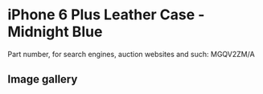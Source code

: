 
# iPhone 6 Plus Leather Case - Midnight Blue

Part number, for search engines, auction websites and such: MGQV2ZM/A

## Image gallery

<div style={{ width: "768px" }}>
  <GalleryComponent
    images={[
      {
        original: "/everysource/MGQV2.png",
        thumbnail: "/everypreview/MGQV2.png",
      },
      {
        original: "/everysource/MGQV2_AV1_GOLD.png",
        thumbnail: "/everypreview/MGQV2_AV1_GOLD.png",
      },
      {
        original: "/everysource/MGQV2_AV1_SILVER.png",
        thumbnail: "/everypreview/MGQV2_AV1_SILVER.png",
      },
      {
        original: "/everysource/MGQV2_AV1_SPACE_GRAY.png",
        thumbnail: "/everypreview/MGQV2_AV1_SPACE_GRAY.png",
      },
      {
        original: "/everysource/MGQV2_AV2.png",
        thumbnail: "/everypreview/MGQV2_AV2.png",
      },
      {
        original: "/everysource/MGQV2_AV3.png",
        thumbnail: "/everypreview/MGQV2_AV3.png",
      },
      {
        original: "/everysource/MGQV2_AV4.png",
        thumbnail: "/everypreview/MGQV2_AV4.png",
      },
      {
        original: "/everysource/MGQV2_AV5.png",
        thumbnail: "/everypreview/MGQV2_AV5.png",
      }
    ]}
  />
</div>